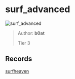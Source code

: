 
# surf_advanced

![surf_advanced](https://raw.githubusercontent.com/Sayt123/SurfMapPics/Maps-and-bonuses/csgo/surf_advanced.jpg)

> Author: **b0at**
>
> Tier 3

## Records

[surfheaven](https://surfheaven.eu/map/surf_advanced)
